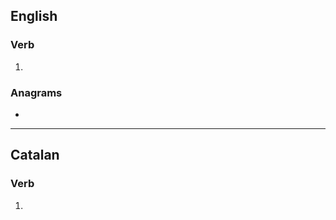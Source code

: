 {{also|déposés|déposes|deposés}}
==English==

===Verb===
{{head|en|verb form}}

# {{en-third-person singular of|depose}}

===Anagrams===
* {{anagrams|en|Speedos|despose|seposed|speedos}}

----

==Catalan==

===Verb===
{{head|ca|verb form}}

# {{ca-verb form of|p=2|n=sg|m=ind|t=pres|deposar}}